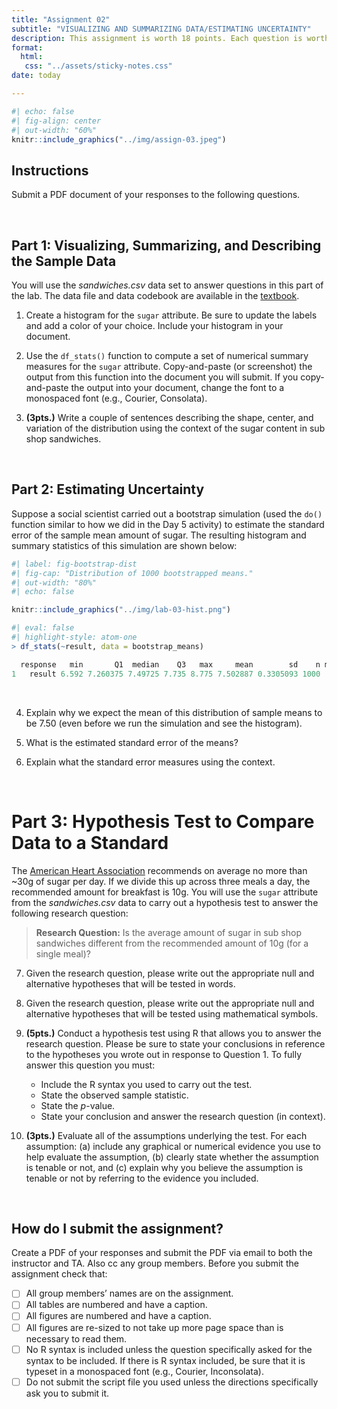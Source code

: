 ```yaml
---
title: "Assignment 02"
subtitle: "VISUALIZING AND SUMMARIZING DATA/ESTIMATING UNCERTAINTY"
description: This assignment is worth 18 points. Each question is worth 1 point unless otherwise noted. <br /><br /> *Copyright EPSY 5261, 2023*
format:
  html:
   css: "../assets/sticky-notes.css"
date: today

---
```







<!-- - [[CSV]](https://raw.githubusercontent.com/zief0002/rustic-penguin/main/data/broadband.csv) -->
<!-- - [[Data Codebook]](https://zief0002.github.io/rustic-penguin/codebooks/broadband.html) -->


```r
#| echo: false
#| fig-align: center
#| out-width: "60%"
knitr::include_graphics("../img/assign-03.jpeg")
```


## Instructions

Submit a PDF document of your responses to the following questions.


<br />

## Part 1: Visualizing, Summarizing, and Describing the Sample Data

You will use the *sandwiches.csv* data set to answer questions in this part of the lab. The data file and data codebook are available in the [textbook](https://zief0002.github.io/epsy-5261/09-00-data-codebooks.html).

1. Create a histogram for the `sugar` attribute. Be sure to update the labels and add a color of your choice. Include your histogram in your document.
 
2. Use the `df_stats()` function to compute a set of numerical summary measures for the `sugar` attribute. Copy-and-paste (or screenshot) the output from this function into the document you will submit. If you copy-and-paste the output into your document, change the font to a monospaced font (e.g., Courier, Consolata).

3. **(3pts.)** Write a couple of sentences describing the shape, center, and variation of the distribution using the context of the sugar content in sub shop sandwiches.

<br />


## Part 2: Estimating Uncertainty

Suppose a social scientist carried out a bootstrap simulation (used the `do()` function similar to how we did in the Day 5 activity) to estimate the standard error of the sample mean amount of sugar. The resulting histogram and summary statistics of this simulation are shown below: 

```r
#| label: fig-bootstrap-dist
#| fig-cap: "Distribution of 1000 bootstrapped means."
#| out-width: "80%"
#| echo: false

knitr::include_graphics("../img/lab-03-hist.png")
```



```r
#| eval: false
#| highlight-style: atom-one
> df_stats(~result, data = bootstrap_means)

  response   min       Q1  median    Q3   max     mean        sd    n missing
1   result 6.592 7.260375 7.49725 7.735 8.775 7.502887 0.3305093 1000       0
```


<br />

4. Explain why we expect the mean of this distribution of sample means to be 7.50 (even before we run the simulation and see the histogram).

5. What is the estimated standard error of the means?

6. Explain what the standard error measures using the context.


<br />


# Part 3: Hypothesis Test to Compare Data to a Standard

The [American Heart Association](https://www.heart.org/en/healthy-living/healthy-eating/eat-smart/sugar/how-much-sugar-is-too-much) recommends on average no more than ~30g of sugar per day. If we divide this up across three meals a day, the recommended amount for breakfast is 10g. You will use the `sugar` attribute from the *sandwiches.csv* data to carry out a hypothesis test to answer the following research question:

> **Research Question:** Is the average amount of sugar in sub shop sandwiches different from the recommended amount of 10g (for a single meal)?

7. Given the research question, please write out the appropriate null and alternative hypotheses that will be tested in words.

8. Given the research question, please write out the appropriate null and alternative hypotheses that will be tested using mathematical symbols.

9. **(5pts.)** Conduct a hypothesis test using R that allows you to answer the research question. Please be sure to state your conclusions in reference to the hypotheses you wrote out in response to Question 1. 
To fully answer this question you must:
  
    - Include the R syntax you used to carry out the test.
    - State the observed sample statistic.
    - State the *p*-value.
    - State your conclusion and answer the research question (in context).


10. **(3pts.)** Evaluate all of the assumptions underlying the test. For each assumption: (a) include any graphical or numerical evidence you use to help evaluate the assumption, (b) clearly state whether the assumption is tenable or not, and (c) explain why you believe the assumption is tenable or not by referring to the evidence you included.





<br />


## How do I submit the assignment?

Create a PDF of your responses and submit the PDF via email to both the instructor and TA. Also cc any group members. Before you submit the assignment check that:

- [ ] All group members' names are on the assignment.
- [ ] All tables are numbered and have a caption.
- [ ] All figures are numbered and have a caption.
- [ ] All figures are re-sized to not take up more page space than is necessary to read them.
- [ ] No R syntax is included unless the question specifically asked for the syntax to be included. If there is R syntax included, be sure that it is typeset in a monospaced font (e.g., Courier, Inconsolata).
- [ ] Do not submit the script file you used unless the directions specifically ask you to submit it.


<br />


    
    
